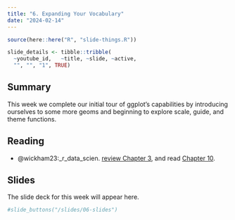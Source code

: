 ```yaml
---
title: "6. Expanding Your Vocabulary"
date: "2024-02-14"
---
```


```r
source(here::here("R", "slide-things.R"))

slide_details <- tibble::tribble(
  ~youtube_id,   ~title, ~slide, ~active,
  "", "", "1", TRUE)

```

## Summary

This week we complete our initial tour of ggplot's capabilities by introducing ourselves to some more geoms and beginning to explore scale, guide, and theme functions.

## Reading

- @wickham23:_r_data_scien. [review Chapter 3](https://r4ds.had.co.nz/transform.html), and read [Chapter 10](https://r4ds.hadley.nz/eda).

## Slides

The slide deck for this week will appear here. 

```r
#slide_buttons("/slides/06-slides")
```

<div>
```{=html}
<!--iframe class="slide-deck" src="/slides/06-slides.html"></iframe-->
```
</div>


